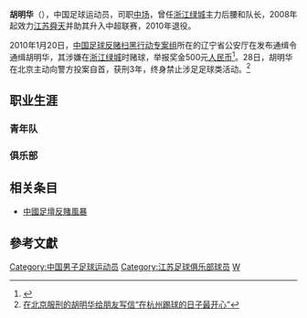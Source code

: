 {{noteta|G1=足球}}{{Football player infobox
| playername = 胡明华
| image =
| fullname = 胡明华
| height = 168厘米
| nickname =
| dateofbirth = {{Birth date and age|year=1979|month=8|day=17}}
| cityofbirth =
| countryofbirth = {{flagicon|CHN}}[[中国|中国]]
| currentclub = {{flagicon|CHN}}[[江苏舜天足球俱乐部|江苏舜天]]
| clubnumber = 15
| position = [[中场|中场]]
| youthyears =
| youthclubs =
| years = 
| clubs = {{flagicon|CHN}}[[江苏舜天足球俱乐部|江苏舜天]]
| caps(goals) =
| nationalyears =
| nationalteam =
| nationalcaps(goals) =
| pcupdate = 2009年1月26日（一） 09:25 (UTC)
| ntupdate = 2009年1月26日（一） 09:25 (UTC)
| manageryears =
| managerclubs =
}}

'''胡明华'''（{{bd|1979年|8月17日|catIdx=M}}），中国足球运动员，司职[[中场|中场]]，曾任[[浙江绿城|浙江绿城]]主力后腰和队长，2008年起效力[[江苏舜天足球俱乐部|江苏舜天]]并助其升入中超联赛，2010年退役。

2010年1月20日，[[中國足壇反賭風暴|中国足球反赌扫黑行动专案组]]所在的辽宁省公安厅在发布通缉令通缉胡明华，其涉嫌在[[浙江绿城|浙江绿城]]时赌球，举报奖金500元[[人民币|人民币]]<ref>{{cite web | language = 中文 | publisher = [[网易|网易]]（转自[[浙江在线|浙江在线]]-[[钱江晚报|钱江晚报]]） | title = 公安机关全国通缉绿城在逃球员 捉住胡明华奖500 | url = http://sports.163.com/10/0130/10/5U942MGR00051C89.html | author = 史一方 | date = 2010-01-30 | accessdate = 2010-01-30 | archive-url = https://web.archive.org/web/20100201144733/http://sports.163.com/10/0130/10/5U942MGR00051C89.html | archive-date = 2010-02-01 | dead-url = yes }}</ref>。28日，胡明华在北京主动向警方投案自首，获刑3年，终身禁止涉足足球类活动。<ref>[http://hznews.hangzhou.com.cn/wenti/content/2013-02/20/content_4610455.htm 在北京服刑的胡明华给朋友写信“在杭州踢球的日子最开心”]</ref>

==职业生涯==
===青年队===
===俱乐部===

== 相关条目 ==
*[[中國足壇反賭風暴|中國足壇反賭風暴]]

==參考文獻==
<div class="references-small">
<references></references>
</div>

{{2009年江苏舜天名单}}

{{DEFAULTSORT:HU Minghua}}
[[Category:中国男子足球运动员|Category:中国男子足球运动员]]
[[Category:江苏足球俱乐部球员|Category:江苏足球俱乐部球员]]
[[Category:胡姓|W]]


{{China-sport-bio-stub}}